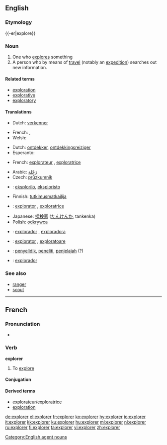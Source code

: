 {{wikipedia|dab=explorer (disambiguation)|explorer}}
==English==

{{wikipedia}}

===Etymology===
{{-er|explore}}

===Noun===
{{en-noun}}

# One who [[explore]]s something
# A person who by means of [[travel]] (notably an [[expedition]]) searches out new information.

====Related terms====
* [[exploration]]
* [[explorative]]
* [[exploratory]]

====Translations====
{{trans-top|person who explores}}
* Dutch: [[verkenner]] {{m}}
{{trans-mid}}
* French: {{t+|fr|explorateur|m}}, {{t+|fr|exploratrice|f}}
* Welsh: {{t|cy|exploraste|f}}
{{trans-bottom}}

{{trans-top|person who by expedition seeks new information}}
* Dutch: [[ontdekker]], [[ontdekkingsreiziger]] {{m}}
* Esperanto: {{t|eo|esploristo}}
{{trans-mid}}
* French: [[explorateur]] {{m}}, [[exploratrice]] {{f}}
{{trans-bottom}}

{{checktrans-top}}
* Arabic: [[رَحّلة]]
* Czech: [[průzkumník]] {{m}}
* {{ttbc|Esperanto}}: [[eksplorilo]], [[eksploristo]]
* Finnish: [[tutkimusmatkailija]]
* {{ttbc|Interlingua}}: [[explorator]] {{m}}, [[exploratrice]] {{f}}
{{trans-mid}}
* Japanese: [[探検家]] ([[たんけんか]], tankenka)
* Polish: [[odkrywca]] {{m}}
* {{ttbc|Portuguese}}: [[explorador]] {{m}}, [[exploradora]] {{f}}
* {{ttbc|Romanian}}: [[explorator]] {{m}}, [[exploratoare]] {{f}}
* {{ttbc|Indonesian}}: [[selidik|penyelidik]], [[teliti|peneliti]], [[jelajah|penjelajah]] (?)
* {{ttbc|Spanish}}: [[explorador]]
{{trans-bottom}}

===See also===
* [[ranger]]
* [[scout]]

[[Category:English agent nouns]]

----

==French==

===Pronunciation===
* {{audio|Fr-explorer.ogg|Audio}}

===Verb===
'''explorer'''

# To [[explore]]

====Conjugation====
{{fr-conj-er|explor|avoir}}

====Derived terms====
* [[explorateur]]/[[exploratrice]]
* [[exploration#French|exploration]]

[[de:explorer]]
[[el:explorer]]
[[fr:explorer]]
[[ko:explorer]]
[[hy:explorer]]
[[io:explorer]]
[[it:explorer]]
[[kk:explorer]]
[[ku:explorer]]
[[hu:explorer]]
[[ml:explorer]]
[[nl:explorer]]
[[ru:explorer]]
[[fi:explorer]]
[[ta:explorer]]
[[vi:explorer]]
[[zh:explorer]]